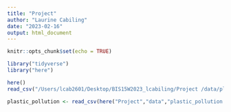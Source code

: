 ```yaml
---
title: "Project"
author: "Laurine Cabiling"
date: "2023-02-16"
output: html_document
---
```


```r
knitr::opts_chunk$set(echo = TRUE)
```

```r
library("tidyverse")
library("here")
```

```r
here()
read_csv("/Users/lcab2601/Desktop/BIS15W2023_lcabiling/Project /data/plastic_pollution.csv")
```

```r
plastic_pollution <- read_csv(here("Project","data","plastic_pollution.csv"))
```

